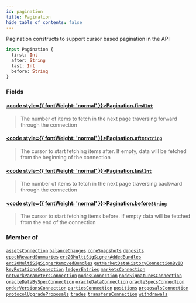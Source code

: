 ```yaml
---
id: pagination
title: Pagination
hide_table_of_contents: false
---
```








Pagination constructs to support cursor based pagination in the API

```graphql
input Pagination {
  first: Int
  after: String
  last: Int
  before: String
}
```


### Fields

#### [<code style={{ fontWeight: 'normal' }}>Pagination.<b>first</b></code>](#)<Bullet />[`Int`](/testnet/api/graphql/scalars/int) <Badge class="secondary" text="scalar"/>
> The number of items to fetch in the next page traversing forward through the connection
> 

#### [<code style={{ fontWeight: 'normal' }}>Pagination.<b>after</b></code>](#)<Bullet />[`String`](/testnet/api/graphql/scalars/string) <Badge class="secondary" text="scalar"/>
> The cursor to start fetching items after. If empty, data will be fetched from the beginning of the connection
> 

#### [<code style={{ fontWeight: 'normal' }}>Pagination.<b>last</b></code>](#)<Bullet />[`Int`](/testnet/api/graphql/scalars/int) <Badge class="secondary" text="scalar"/>
> The number of items to fetch in the next page traversing backward through the connection
> 

#### [<code style={{ fontWeight: 'normal' }}>Pagination.<b>before</b></code>](#)<Bullet />[`String`](/testnet/api/graphql/scalars/string) <Badge class="secondary" text="scalar"/>
> The cursor to start fetching items before. If empty data will be fetched from the end of the connection
> 



### Member of

[`assetsConnection`](/testnet/api/graphql/queries/assets-connection)  <Badge class="secondary" text="query"/><Bullet />[`balanceChanges`](/testnet/api/graphql/queries/balance-changes)  <Badge class="secondary" text="query"/><Bullet />[`coreSnapshots`](/testnet/api/graphql/queries/core-snapshots)  <Badge class="secondary" text="query"/><Bullet />[`deposits`](/testnet/api/graphql/queries/deposits)  <Badge class="secondary" text="query"/><Bullet />[`epochRewardSummaries`](/testnet/api/graphql/queries/epoch-reward-summaries)  <Badge class="secondary" text="query"/><Bullet />[`erc20MultiSigSignerAddedBundles`](/testnet/api/graphql/queries/erc-20-multi-sig-signer-added-bundles)  <Badge class="secondary" text="query"/><Bullet />[`erc20MultiSigSignerRemovedBundles`](/testnet/api/graphql/queries/erc-20-multi-sig-signer-removed-bundles)  <Badge class="secondary" text="query"/><Bullet />[`getMarketDataHistoryConnectionByID`](/testnet/api/graphql/queries/get-market-data-history-connection-by-id)  <Badge class="secondary" text="query"/><Bullet />[`keyRotationsConnection`](/testnet/api/graphql/queries/key-rotations-connection)  <Badge class="secondary" text="query"/><Bullet />[`ledgerEntries`](/testnet/api/graphql/queries/ledger-entries)  <Badge class="secondary" text="query"/><Bullet />[`marketsConnection`](/testnet/api/graphql/queries/markets-connection)  <Badge class="secondary" text="query"/><Bullet />[`networkParametersConnection`](/testnet/api/graphql/queries/network-parameters-connection)  <Badge class="secondary" text="query"/><Bullet />[`nodesConnection`](/testnet/api/graphql/queries/nodes-connection)  <Badge class="secondary" text="query"/><Bullet />[`nodeSignaturesConnection`](/testnet/api/graphql/queries/node-signatures-connection)  <Badge class="secondary" text="query"/><Bullet />[`oracleDataBySpecConnection`](/testnet/api/graphql/queries/oracle-data-by-spec-connection)  <Badge class="secondary" text="query"/><Bullet />[`oracleDataConnection`](/testnet/api/graphql/queries/oracle-data-connection)  <Badge class="secondary" text="query"/><Bullet />[`oracleSpecsConnection`](/testnet/api/graphql/queries/oracle-specs-connection)  <Badge class="secondary" text="query"/><Bullet />[`orderVersionsConnection`](/testnet/api/graphql/queries/order-versions-connection)  <Badge class="secondary" text="query"/><Bullet />[`partiesConnection`](/testnet/api/graphql/queries/parties-connection)  <Badge class="secondary" text="query"/><Bullet />[`positions`](/testnet/api/graphql/queries/positions)  <Badge class="secondary" text="query"/><Bullet />[`proposalsConnection`](/testnet/api/graphql/queries/proposals-connection)  <Badge class="secondary" text="query"/><Bullet />[`protocolUpgradeProposals`](/testnet/api/graphql/queries/protocol-upgrade-proposals)  <Badge class="secondary" text="query"/><Bullet />[`trades`](/testnet/api/graphql/queries/trades)  <Badge class="secondary" text="query"/><Bullet />[`transfersConnection`](/testnet/api/graphql/queries/transfers-connection)  <Badge class="secondary" text="query"/><Bullet />[`withdrawals`](/testnet/api/graphql/queries/withdrawals)  <Badge class="secondary" text="query"/>



